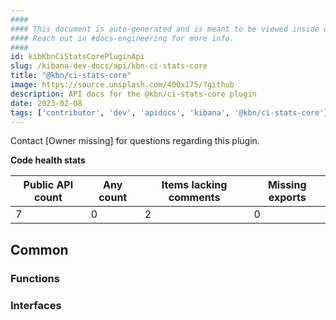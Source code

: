 ```yaml
---
####
#### This document is auto-generated and is meant to be viewed inside our experimental, new docs system.
#### Reach out in #docs-engineering for more info.
####
id: kibKbnCiStatsCorePluginApi
slug: /kibana-dev-docs/api/kbn-ci-stats-core
title: "@kbn/ci-stats-core"
image: https://source.unsplash.com/400x175/?github
description: API docs for the @kbn/ci-stats-core plugin
date: 2023-02-08
tags: ['contributor', 'dev', 'apidocs', 'kibana', '@kbn/ci-stats-core']
---
```




Contact [Owner missing] for questions regarding this plugin.

**Code health stats**

| Public API count  | Any count | Items lacking comments | Missing exports |
|-------------------|-----------|------------------------|-----------------|
| 7 | 0 | 2 | 0 |

## Common

### Functions
<DocDefinitionList data={kbnCiStatsCoreObj.common.functions}/>

### Interfaces
<DocDefinitionList data={kbnCiStatsCoreObj.common.interfaces}/>

